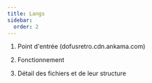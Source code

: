 ```yaml
---
title: Langs
sidebar:
  order: 2
---
```



<Steps>

1. Point d'entrée (dofusretro.cdn.ankama.com)

2. Fonctionnement

3. Détail des fichiers et de leur structure

</Steps>
